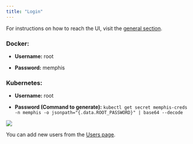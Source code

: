 ```yaml
---
title: "Login"
---
```


For instructions on how to reach the UI, visit the [general section](/memphis/dashboard-gui/general#how-to-accsess-to-the-ui-after-installation).

### Docker:

* **Username:** root

* **Password:** memphis

### Kubernetes:

* **Username:** root

* **Password (Command to generate):** `kubectl get secret memphis-creds -n memphis -o jsonpath="{.data.ROOT_PASSWORD}" | base64 --decode`

![](/images/Screenshot%202022-12-11%20at%2014.50.52.png)

You can add new users from the [Users page](/memphis/dashboard-gui/users).